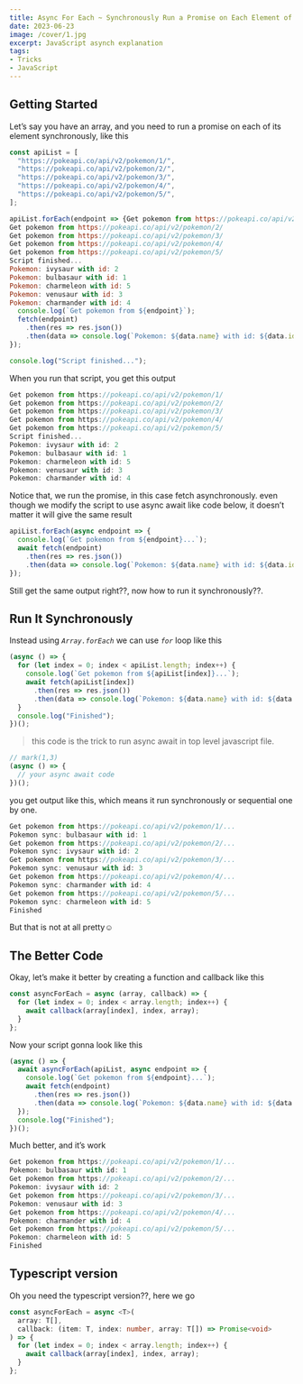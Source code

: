 ```yaml
---
title: Async For Each ~ Synchronously Run a Promise on Each Element of an Array
date: 2023-06-23
image: /cover/1.jpg
excerpt: JavaScript asynch explanation
tags:
- Tricks
- JavaScript
---
```


## Getting Started

Let’s say you have an array, and you need to run a promise on each of its element synchronously, like this

```javascript index.js 
const apiList = [
  "https://pokeapi.co/api/v2/pokemon/1/",
  "https://pokeapi.co/api/v2/pokemon/2/",
  "https://pokeapi.co/api/v2/pokemon/3/",
  "https://pokeapi.co/api/v2/pokemon/4/",
  "https://pokeapi.co/api/v2/pokemon/5/",
];

apiList.forEach(endpoint => {Get pokemon from https://pokeapi.co/api/v2/pokemon/1/
Get pokemon from https://pokeapi.co/api/v2/pokemon/2/
Get pokemon from https://pokeapi.co/api/v2/pokemon/3/
Get pokemon from https://pokeapi.co/api/v2/pokemon/4/
Get pokemon from https://pokeapi.co/api/v2/pokemon/5/
Script finished...
Pokemon: ivysaur with id: 2
Pokemon: bulbasaur with id: 1
Pokemon: charmeleon with id: 5
Pokemon: venusaur with id: 3
Pokemon: charmander with id: 4
  console.log(`Get pokemon from ${endpoint}`);
  fetch(endpoint)
    .then(res => res.json())
    .then(data => console.log(`Pokemon: ${data.name} with id: ${data.id}`));
});

console.log("Script finished...");
```
When you run that script, you get this output

```js
Get pokemon from https://pokeapi.co/api/v2/pokemon/1/
Get pokemon from https://pokeapi.co/api/v2/pokemon/2/
Get pokemon from https://pokeapi.co/api/v2/pokemon/3/
Get pokemon from https://pokeapi.co/api/v2/pokemon/4/
Get pokemon from https://pokeapi.co/api/v2/pokemon/5/
Script finished...
Pokemon: ivysaur with id: 2
Pokemon: bulbasaur with id: 1
Pokemon: charmeleon with id: 5
Pokemon: venusaur with id: 3
Pokemon: charmander with id: 4
```
Notice that, we run the promise, in this case fetch asynchronously. even though we modify the script to use async await like code below, it doesn’t matter it will give the same result

```javascript index.js
apiList.forEach(async endpoint => {
  console.log(`Get pokemon from ${endpoint}...`);
  await fetch(endpoint)
    .then(res => res.json())
    .then(data => console.log(`Pokemon: ${data.name} with id: ${data.id}`));
});
```
Still get the same output right??, now how to run it synchronously??.

## Run It Synchronously

Instead using _`Array.forEach`_ we can use _`for`_ loop like this

```javascript index.js
(async () => {
  for (let index = 0; index < apiList.length; index++) {
    console.log(`Get pokemon from ${apiList[index]}...`);
    await fetch(apiList[index])
      .then(res => res.json())
      .then(data => console.log(`Pokemon: ${data.name} with id: ${data.id}`));
  }
  console.log("Finished");
})();
```

>this code is the trick to run async await in top level javascript file.

```javascript
// mark(1,3)
(async () => {
  // your async await code
})();
```
you get output like this, which means it run synchronously or sequential one by one.

```javascript
Get pokemon from https://pokeapi.co/api/v2/pokemon/1/...
Pokemon sync: bulbasaur with id: 1
Get pokemon from https://pokeapi.co/api/v2/pokemon/2/...
Pokemon sync: ivysaur with id: 2
Get pokemon from https://pokeapi.co/api/v2/pokemon/3/...
Pokemon sync: venusaur with id: 3
Get pokemon from https://pokeapi.co/api/v2/pokemon/4/...
Pokemon sync: charmander with id: 4
Get pokemon from https://pokeapi.co/api/v2/pokemon/5/...
Pokemon sync: charmeleon with id: 5
Finished
```
But that is not at all pretty☺

## The Better Code

Okay, let’s make it better by creating a function and callback like this

```javascript 
const asyncForEach = async (array, callback) => {
  for (let index = 0; index < array.length; index++) {
    await callback(array[index], index, array);
  }
};
```
Now your script gonna look like this

```javascript index.js
(async () => {
  await asyncForEach(apiList, async endpoint => {
    console.log(`Get pokemon from ${endpoint}...`);
    await fetch(endpoint)
      .then(res => res.json())
      .then(data => console.log(`Pokemon: ${data.name} with id: ${data.id}`));
  });
  console.log("Finished");
})();
```

Much better, and it’s work

```javascript 
Get pokemon from https://pokeapi.co/api/v2/pokemon/1/...
Pokemon: bulbasaur with id: 1
Get pokemon from https://pokeapi.co/api/v2/pokemon/2/...
Pokemon: ivysaur with id: 2
Get pokemon from https://pokeapi.co/api/v2/pokemon/3/...
Pokemon: venusaur with id: 3
Get pokemon from https://pokeapi.co/api/v2/pokemon/4/...
Pokemon: charmander with id: 4
Get pokemon from https://pokeapi.co/api/v2/pokemon/5/...
Pokemon: charmeleon with id: 5
Finished
```
## Typescript version

Oh you need the typescript version??, here we go

```typescript index.ts
const asyncForEach = async <T>(
  array: T[],
  callback: (item: T, index: number, array: T[]) => Promise<void>
) => {
  for (let index = 0; index < array.length; index++) {
    await callback(array[index], index, array);
  }
};
